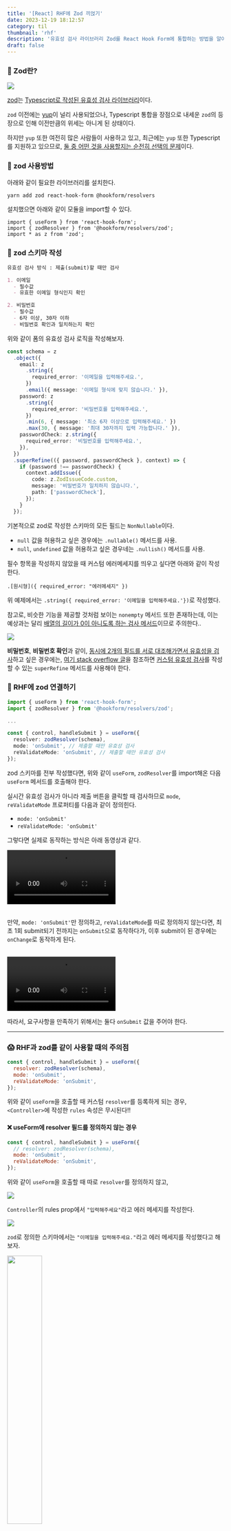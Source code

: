 ```yaml
---
title: '[React] RHF에 Zod 끼얹기'
date: 2023-12-19 18:12:57
category: til
thumbnail: 'rhf'
description: '유효성 검사 라이브러리 Zod를 React Hook Form에 통합하는 방법을 알아보자.'
draft: false
---
```




### 🧐 Zod란?

![](https://i.imgur.com/RCWCoux.png)

[zod](https://github.com/colinhacks/zod)는 <u>Typescript로 작성된 유효성 검사 라이브러리</u>이다.

`zod` 이전에는 [yup](https://github.com/jquense/yup)이 널리 사용되었으나, Typescript 통합을 장점으로 내세운 `zod`의 등장으로 인해 이전만큼의 위세는 아니게 된 상태이다.

하지만 `yup` 또한 여전히 많은 사람들이 사용하고 있고, 최근에는 `yup` 또한 Typescript를 지원하고 있으므로, <u>둘 중 어떤 것을 사용할지는 순전히 선택의 문제</u>이다.


### 🧐 zod 사용방법

아래와 같이 필요한 라이브러리를 설치한다.

```bash
yarn add zod react-hook-form @hookform/resolvers
```

설치했으면 아래와 같이 모듈을 import할 수 있다.

```tsx
import { useForm } from 'react-hook-form';
import { zodResolver } from '@hookform/resolvers/zod';
import * as z from 'zod';
```


### 📝 zod 스키마 작성


```markdown
유효성 검사 방식 : 제출(submit)할 때만 검사

1. 이메일
  - 필수값
  - 유효한 이메일 형식인지 확인

2. 비밀번호
  - 필수값
  - 6자 이상, 30자 이하
  - 비밀번호 확인과 일치하는지 확인
```

위와 같이 폼의 유효성 검사 로직을 작성해보자.



```ts
const schema = z
  .object({
    email: z
      .string({
        required_error: '이메일을 입력해주세요.',
      })
      .email({ message: '이메일 형식에 맞지 않습니다.' }),
    password: z
      .string({
        required_error: '비밀번호를 입력해주세요.',
      })
      .min(6, { message: '최소 6자 이상으로 입력해주세요.' })
      .max(30, { message: '최대 30자까지 입력 가능합니다.' }),
    passwordCheck: z.string({
      required_error: '비밀번호를 입력해주세요.',
    }),
  })
  .superRefine(({ password, passwordCheck }, context) => {
    if (password !== passwordCheck) {
      context.addIssue({
        code: z.ZodIssueCode.custom,
        message: '비밀번호가 일치하지 않습니다.',
        path: ['passwordCheck'],
      });
    }
  });
```
기본적으로 zod로 작성한 스키마의 모든 필드는 `NonNullable`이다.
  * `null` 값을 허용하고 싶은 경우에는 `.nullable()` 메서드를 사용.
  * `null`, `undefined` 값을 허용하고 싶은 경우네는 `.nullish()` 메서드를 사용.


필수 항목을 작성하지 않았을 때 커스텀 에러메세지를 띄우고 싶다면 아래와 같이 작성한다.

```
.[원시형]({ required_error: "에러메세지" })
```

위 예제에서는 `.string({ required_error: '이메일을 입력해주세요.'})`로 작성했다.

참고로, 비슷한 기능을 제공할 것처럼 보이는 `nonempty` 메서드 또한 존재하는데, 이는 예상과는 달리 <u>배열의 길이가 0이 아니도록 하는 검사 메서드</u>이므로 주의한다..

<img src="https://i.imgur.com/2y4qzHD.png" />


**비밀번호**, **비밀번호 확인**과 같이, <u>동시에 2개의 필드를 서로 대조해가면서 유효성을 검사</u>하고 싶은 경우에는, [여기 stack overflow 글](https://stackoverflow.com/questions/73695535/how-to-check-confirm-password-with-zod)을 참조하면 <u>커스텀 유효성 검사</u>를 작성할 수 있는 `superRefine` 메서드를 사용해야 한다.



### 🔗 RHF에 zod 연결하기


```ts
import { useForm } from 'react-hook-form';
import { zodResolver } from '@hookform/resolvers/zod';

...

const { control, handleSubmit } = useForm({
  resolver: zodResolver(schema),
  mode: 'onSubmit', // 제출할 때만 유효성 검사
  reValidateMode: 'onSubmit', // 제출할 때만 유효성 검사
});
```


zod 스키마를 전부 작성했다면, 위와 같이 `useForm`, `zodResolver`를 import해온 다음 `useForm` 메서드를 호출해야 한다.

실시간 유효성 검사가 아니라 제출 버튼을 클릭할 때 검사하므로 `mode`, `reValidateMode` 프로퍼티를 다음과 같이 정의힌다.
  * `mode: 'onSubmit'`
  * `reValidateMode: 'onSubmit'`

그렇다면 실제로 동작하는 방식은 아래 동영상과 같다.

<video width="50%" height="auto" controls>
  <source src={videoSrc1} type="video/mp4" />
</video>


<br />
<br />


만약, `mode: 'onSubmit'`만 정의하고, `reValidateMode`를 따로 정의하지 않는다면, 최초 1회 submit되기 전까지는 `onSubmit`으로 동작하다가, 이후 submit이 된 경우에는 `onChange`로 동작하게 된다.

<br />


<video width="50%" height="auto" controls>
  <source src={videoSrc2} type="video/mp4" />
</video>

따라서, 요구사항을 만족하기 위해서는 둘다 `onSubmit` 값을 주어야 한다.


---

### 😱 RHF과 zod를 같이 사용할 때의 주의점

```jsx
const { control, handleSubmit } = useForm({
  resolver: zodResolver(schema),
  mode: 'onSubmit',
  reValidateMode: 'onSubmit',
});
```

위와 같이 `useForm`을 호출할 때 커스텀 `resolver`를 등록하게 되는 경우, `<Controller>`에 작성한 `rules` 속성은 무시된다!!



#### ❌ useForm에 resolver 필드를 정의하지 않는 경우

```jsx
const { control, handleSubmit } = useForm({
  // resolver: zodResolver(schema),
  mode: 'onSubmit',
  reValidateMode: 'onSubmit',
});
```

위와 같이 `useForm`을 호출할 때 따로 `resolver`를 정의하지 않고,

![](https://i.imgur.com/tLMRMtg.png)

`Controller`의 rules prop에서 `"입력해주세요"`라고 에러 메세지를 작성한다.

![](https://i.imgur.com/Le0YaTK.png)

`zod`로 정의한 스키마에서는 `"이메일을 입력해주세요."`라고 에러 메세지를 작성했다고 해 보자.

<img src="https://i.imgur.com/uexLGqI.jpg" width="40%" />

그렇다면 위처럼 `rules` prop이 정상적으로 적용된 것을 확인할 수 있다.

#### ⭕️ useForm에 resolver 필드를 정의한 경우

![](https://i.imgur.com/cagpojH.png)

이번에는 `required_error`를 따로 정의하지 않은채로, resolver 필드를 정의해보자.

<img src="https://i.imgur.com/42YFtUd.jpg" width="40%" />

그렇다면 `rules`의 `"입력해주세요"` 에러메세지는 무시되고, `react-hook-form`의 디폴트 에러메세지가 출력되는 것을 확인할 수 있다...

> 즉, `zod`를 `resolver`로 사용하는 것이라면, `Controller`에 `rules`를 정의할 필요도 없을 뿐더러, 적용해봤자 무시된다.




